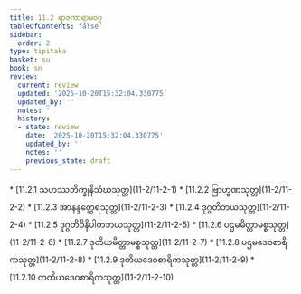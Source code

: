 ```yaml
---
title: 11.2 ရာဇကာရာမဝဂ္ဂ
tableOfContents: false
sidebar:
  order: 2
type: tipitaka
basket: su
book: sn
review:
  current: review
  updated: '2025-10-20T15:32:04.330775'
  updated_by: ''
  notes: ''
  history:
  - state: review
    date: '2025-10-20T15:32:04.330775'
    updated_by: ''
    notes: ''
    previous_state: draft
---
```



<DynamicBreadcrumb />


<ReviewStatus review={frontmatter.review} showDetails={true} />

<HypothesisAnnotation frontmatter={frontmatter} />



<TableOfContents book="sn" section="11.2">
* [11.2.1 သဟဿဘိက္ခုနိသံဃသုတ္တ](11-2/11-2-1)
* [11.2.2 ဗြာဟ္မဏသုတ္တ](11-2/11-2-2)
* [11.2.3 အာနန္ဒတ္ထေရသုတ္တ](11-2/11-2-3)
* [11.2.4 ဒုဂ္ဂတိဘယသုတ္တ](11-2/11-2-4)
* [11.2.5 ဒုဂ္ဂတိဝိနိပါတဘယသုတ္တ](11-2/11-2-5)
* [11.2.6 ပဌမမိတ္တာမစ္စသုတ္တ](11-2/11-2-6)
* [11.2.7 ဒုတိယမိတ္တာမစ္စသုတ္တ](11-2/11-2-7)
* [11.2.8 ပဌမဒေဝစာရိကသုတ္တ](11-2/11-2-8)
* [11.2.9 ဒုတိယဒေဝစာရိကသုတ္တ](11-2/11-2-9)
* [11.2.10 တတိယဒေဝစာရိကသုတ္တ](11-2/11-2-10)
</TableOfContents>